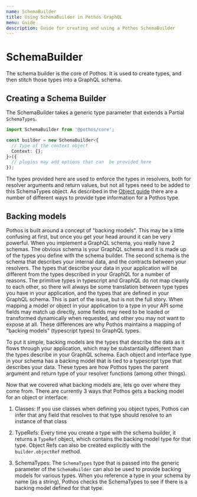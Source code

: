 ```yaml
---
name: SchemaBuilder
title: Using SchemaBuilder in Pothos GraphQL
menu: Guide
description: Guide for creating and using a Pothos SchemaBuilder
---
```






# SchemaBuilder

The schema builder is the core of Pothos. It is used to create types, and then stitch those types
into a GraphQL schema.

## Creating a Schema Builder

The SchemaBuilder takes a generic type parameter that extends a Partial `SchemaTypes`.

```typescript
import SchemaBuilder from '@pothos/core';

const builder = new SchemaBuilder<{
  // Type of the context object
  Context: {};
}>({
  // plugins may add options that can  be provided here
});
```

The types provided here are used to enforce the types in resolvers, both for resolver arguments and
return values, but not all types need to be added to this SchemaTypes object. As described in the
[Object guide](./objects) there are a number of different ways to provide type information for a
Pothos type.

## Backing models

Pothos is built around a concept of "backing models". This may be a little confusing at first, but
once you get your head around it can be very powerful. When you implement a GraphQL schema, you
really have 2 schemas. The obvious schema is your GraphQL schema and it is made up of the types you
define with the schema builder. The second schema is the schema that describes your internal data,
and the contracts between your resolvers. The types that describe your data in your application will
be different from the types described in your GraphQL for a number of reasons. The primitive types
in typescript and GraphQL do not map cleanly to each other, so there will always be some translation
between type types you have in your application, and the types that are defined in your GraphQL
schema. This is part of the issue, but is not the full story. When mapping a model or object in your
application to a type in your API some fields may match up directly, some fields may need to be
loaded or transformed dynamically when requested, and other you may not want to expose at all. These
differences are why Pothos maintains a mapping of "backing models" \(typescript types\) to GraphQL
types.

To put it simple, backing models are the types that describe the data as it flows through your
application, which may be substantially different than the types describe in your GraphQL schema.
Each object and interface type in your schema has a backing model that is tied to a typescript type
that describes your data. These types are how Pothos types the parent argument and return type of
your resolver functions \(among other things\).

Now that we covered what backing models are, lets go over where they come from. There are currently
3 ways that Pothos gets a backing model for an object or interface:

1. Classes: If you use classes when defining you object types, Pothos can infer that any field that resolves to that type should resolve to an instance of that class

2. TypeRefs: Every time you create a type with the schema builder, it returns a `TypeRef` object, which contains the backing model type for that type. Object Refs can also be created explicitly with the `builder.objectRef` method.

3. SchemaTypes: The `SchemaTypes` type that is passed into the generic parameter of the `SchemaBuilder` can also be used to provide backing models for various types. When you reference a type in your schema by name \(as a string\), Pothos checks the SchemaTypes to see if there is a backing model defined for that type.
